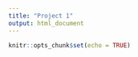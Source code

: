 ```yaml
---
title: "Project 1"
output: html_document
---
```


```r
knitr::opts_chunk$set(echo = TRUE)


```

